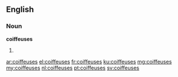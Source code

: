 ==English==

===Noun===
'''coiffeuses'''

# {{plural of|coiffeuse}}

[[ar:coiffeuses]]
[[el:coiffeuses]]
[[fr:coiffeuses]]
[[ku:coiffeuses]]
[[mg:coiffeuses]]
[[my:coiffeuses]]
[[nl:coiffeuses]]
[[pt:coiffeuses]]
[[sv:coiffeuses]]